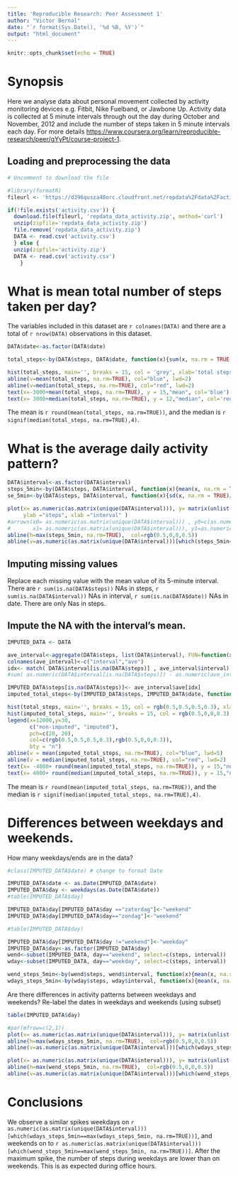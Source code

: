 ```yaml
---
title: 'Reproducible Research: Peer Assessment 1'
author: "Victor Bernal"
date: "`r format(Sys.Date(), '%d %B, %Y')`"
output: "html_document"
---
```


```r
knitr::opts_chunk$set(echo = TRUE)
```

# Synopsis

Here we analyse data about personal movement collected by activity monitoring devices e.g. Fitbit, Nike Fuelband, or Jawbone Up. Activity data is collected at 5 minute intervals through out the day during October and November, 2012 and include the number of steps taken in 5 minute intervals each day. For more details <https://www.coursera.org/learn/reproducible-research/peer/gYyPt/course-project-1>.

## Loading and preprocessing the data
```r
# Uncomment to download the file

#library(formatR)
fileurl <- 'https://d396qusza40orc.cloudfront.net/repdata%2Fdata%2Factivity.zip'

if(!file.exists('activity.csv')) {
  download.file(fileurl, 'repdata_data_activity.zip', method='curl')
  unzip(zipfile='repdata_data_activity.zip')
  file.remove('repdata_data_activity.zip')
  DATA <- read.csv('activity.csv')
  } else {
  unzip(zipfile='activity.zip')
  DATA <- read.csv('activity.csv')
    }

```

# What is mean total number of steps taken per day?
The variables included in this dataset are 
`r colnames(DATA)` and there are a total of 
`r nrow(DATA)` observations in this dataset. 

```r
DATA$date<-as.factor(DATA$date)

total_steps<-by(DATA$steps, DATA$date, function(x){sum(x, na.rm = TRUE)} )

hist(total_steps, main='', breaks = 15, col = 'grey', xlab='total steps by day', ylim=c(0,30))
abline(v=mean(total_steps, na.rm=TRUE), col="blue", lwd=2)
abline(v=median(total_steps, na.rm=TRUE), col="red", lwd=2)
text(x=-3000+mean(total_steps, na.rm=TRUE), y = 15,"mean", col='blue')
text(x= 3000+median(total_steps, na.rm=TRUE), y = 12,"median", col='red')
```

The mean is `r round(mean(total_steps, na.rm=TRUE))`, and the median is `r signif(median(total_steps, na.rm=TRUE),4)`.

# What is the average daily activity pattern?
```r
DATA$interval<-as.factor(DATA$interval)
steps_5min<-by(DATA$steps, DATA$interval, function(x){mean(x, na.rm = TRUE)} )
se_5min<-by(DATA$steps, DATA$interval, function(x){sd(x, na.rm = TRUE)/sqrt(sum(!is.na(x)))} )

plot(x= as.numeric(as.matrix(unique(DATA$interval))), y= matrix(unlist(steps_5min)), type="l",
     ylab ="steps", xlab ="interval" )
#arrows(x0= as.numeric(as.matrix(unique(DATA$interval))) , y0=c(as.numeric(steps_5min-2*se_5min)), 
#       x1= as.numeric(as.matrix(unique(DATA$interval))), y1=as.numeric(steps_5min+2*se_5min), length=0.05, angle=90, code=3, col=rgb(0.1,0.1,0.1,0.5))
abline(h=max(steps_5min, na.rm=TRUE),  col=rgb(0.5,0,0,0.5))
abline(v=as.numeric(as.matrix(unique(DATA$interval)))[which(steps_5min==max(steps_5min, na.rm=TRUE))], col=rgb(0.5,0,0,0.5))
```

## Imputing missing values
Replace each missing value with the mean value of its 5-minute interval. There are
`r sum(is.na(DATA$steps))` NAs in steps,
`r sum(is.na(DATA$interval))` NAs in interval,
`r sum(is.na(DATA$date))` NAs in date. There are only Nas in steps.

## Impute the NA with the interval's mean. 

```r
IMPUTED_DATA <- DATA 

ave_interval<-aggregate(DATA$steps, list(DATA$interval), FUN=function(x){mean(x,na.rm=TRUE)})
colnames(ave_interval)<-c("interval","ave")
idx<- match( DATA$interval[is.na(DATA$steps)] , ave_interval$interval)
#sum( as.numeric(DATA$interval[is.na(DATA$steps)]) - as.numeric(ave_interval$interval[idx]) )

IMPUTED_DATA$steps[is.na(DATA$steps)]<- ave_interval$ave[idx] 
imputed_total_steps<-by(IMPUTED_DATA$steps, IMPUTED_DATA$date, function(x){sum(x, na.rm = TRUE)} )
```
```r
hist(total_steps, main='', breaks = 15, col = rgb(0.5,0.5,0.5,0.3), xlab='total steps by day' , ylim = c(0,30))
hist(imputed_total_steps, main='', breaks = 15, col = rgb(0.5,0,0,0.3),  add=TRUE)
legend(x=12000,y=30, 
       c("non-imputed", "imputed"), 
       pch=c(20, 20), 
       col=c(rgb(0.5,0.5,0.5,0.3),rgb(0.5,0,0,0.3)), 
       bty = "n")
abline(v = mean(imputed_total_steps, na.rm=TRUE), col="blue", lwd=5)
abline(v = median(imputed_total_steps, na.rm=TRUE), col="red", lwd=2)
text(x= -4000+ round(mean(imputed_total_steps, na.rm=TRUE)), y = 15,"new mean", col='blue')
text(x= 4000+ round(median(imputed_total_steps, na.rm=TRUE)), y = 15,"new median", col='red')
```
The mean is `r round(mean(imputed_total_steps, na.rm=TRUE))`, and the median is `r signif(median(imputed_total_steps, na.rm=TRUE),4)`.

# Differences between weekdays and weekends.
How many weekdays/ends are in the data?
```r
#class(IMPUTED_DATA$date) # change to format Date

IMPUTED_DATA$date <- as.Date(IMPUTED_DATA$date)
IMPUTED_DATA$day <- weekdays(as.Date(DATA$date))
#table(IMPUTED_DATA$day)

IMPUTED_DATA$day[IMPUTED_DATA$day =="zaterdag"]<-"weekend"
IMPUTED_DATA$day[IMPUTED_DATA$day=="zondag"]<-"weekend"

#table(IMPUTED_DATA$day)

IMPUTED_DATA$day[IMPUTED_DATA$day !="weekend"]<-"weekday"
IMPUTED_DATA$day<-as.factor(IMPUTED_DATA$day)
wend<-subset(IMPUTED_DATA, day=="weekend", select=c(steps, interval))
wday<-subset(IMPUTED_DATA, day=="weekday", select=c(steps, interval))

wend_steps_5min<-by(wend$steps, wend$interval, function(x){mean(x, na.rm = TRUE)} )
wdays_steps_5min<-by(wday$steps, wday$interval, function(x){mean(x, na.rm = TRUE)} )

```
Are there differences in activity patterns between weekdays and weekends?
Re-label the dates in weekdays and weekends (using subset)
```r
table(IMPUTED_DATA$day)

#par(mfrow=c(2,1))
plot(x= as.numeric(as.matrix(unique(DATA$interval))), y= matrix(unlist(wdays_steps_5min)), type = "l", col='red', ylab='steps weekdays', xlab='interval' , ylim=c(0,210))
abline(h=max(wdays_steps_5min, na.rm=TRUE),  col=rgb(0.5,0,0,0.5))
abline(v=as.numeric(as.matrix(unique(DATA$interval)))[which(wdays_steps_5min==max(wdays_steps_5min, na.rm=TRUE))], col=rgb(0.5,0,0,0.5))

plot(x= as.numeric(as.matrix(unique(DATA$interval))), y= matrix(unlist(wend_steps_5min)), type = "l", col='blue', ylab='steps weekeneds', xlab='interval', ylim=c(0,210))
abline(h=max(wend_steps_5min, na.rm=TRUE),  col=rgb(0.5,0,0,0.5))
abline(v=as.numeric(as.matrix(unique(DATA$interval)))[which(wend_steps_5min==max(wend_steps_5min, na.rm=TRUE))], col=rgb(0.5,0,0,0.5))
```

# Conclusions
We observe a similar spikes weekdays on `r as.numeric(as.matrix(unique(DATA$interval)))[which(wdays_steps_5min==max(wdays_steps_5min, na.rm=TRUE))]`, and weekends on to `r as.numeric(as.matrix(unique(DATA$interval)))[which(wend_steps_5min==max(wend_steps_5min, na.rm=TRUE))]`. After the maximum spike, the number of steps during weekdays are lower than on weekends. This is as expected during office hours.   
